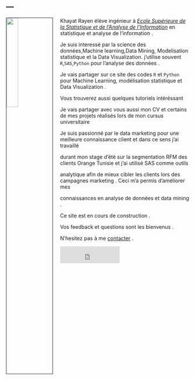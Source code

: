 ---
---



<link rel="stylesheet" href="styles.css" type="text/css">

<img src="images/pcv.jpg" style="width:25%; border:1px solid; margin-right: 20px" align="left">

Khayat  Rayen élève ingénieur à   [*Ecole Supérieure de la Statistique et de l'Analyse de l'Information*](http://www.essai.rnu.tn/accueil.htm)  en statistique et analyse de l'information .



Je suis interessé par la science des données,Machine learning,Data Mining, Modelisation statistique et la Data Visualization.   j'utilise souvent  `R`,`SAS`,`Python` pour l'analyse des données  . 

Je vais partager sur ce site des codes `R` et `Python` pour  Machine Learning, modélisation statistique et Data Visualization .

Vous trouverez aussi quelques tutoriels intéréssant 

Je vais partager avec vous aussi mon CV et certains de mes projets réalisés lors de mon cursus universitaire 

Je suis passionné par le data marketing pour une meilleure connaissance client et dans ce sens j'ai travaillé 

durant mon stage d'été sur la segmentation RFM des clients Orange Tunisie et j'ai utilisé SAS comme outils 

analytique afin de mieux cibler les clients lors des campagnes marketing . Ceci m'a permis d'améliorer mes

connaissances en analyse de données et data mining . 

Ce site est en cours de construction . 

Vos feedback et questions sont les bienvenus .


N'hesitez pas à me  [ contacter](mailto:khayatrayen95@gmail.com) .



<iframe src="https://www.facebook.com/plugins/like.php?href=https%3A%2F%2Fkhayatrayen.github.io&width=163&layout=button_count&action=like&size=large&show_faces=true&share=true&height=46&appId=874215545998179" width="163" height="46" style="border:none;overflow:hidden" scrolling="no" frameborder="0" allowTransparency="true" allow="encrypted-media"></iframe>








